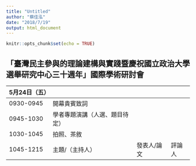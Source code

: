 ```yaml
---
title: "Untitled"
author: "蔡佳泓"
date: "2018/7/19"
output: html_document
---
```


```r
knitr::opts_chunk$set(echo = TRUE)
```

## 「臺灣民主參與的理論建構與實踐暨慶祝國立政治大學選舉研究中心三十週年」國際學術研討會

5月24日（五）|                     |                     |
---------- | ------------------- | -------------------  |----------  
0930-0945  |  開幕貴賓致詞
0945-1030  |  學者專題演講（人選、題目待定）
1030-1045  |  拍照、茶敘
1045-1215  |主題/（主持人）          |發表人/論文             |評論人